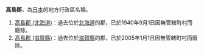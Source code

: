 '''高島郡'''，為[[日本|日本]]的地方行政區名稱。

# [[高島郡_(北海道)|高島郡 (北海道)]]：過去位於[[北海道|北海道]]的郡，已於1940年9月1日因無管轄町村而廢除。
# [[高島郡_(滋賀縣)|高島郡 (滋賀縣)]]：過去位於[[滋賀縣|滋賀縣]]的郡，已於2005年1月1日因無管轄町村而廢除。

{{disambig|G高|Cat=三字日本地名消歧義}}